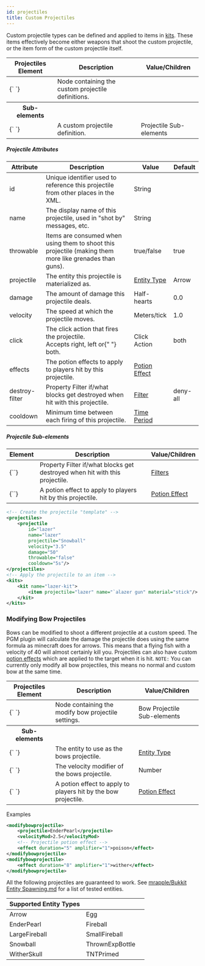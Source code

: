 ```yaml
---
id: projectiles
title: Custom Projectiles
---
```


Custom projectile types can be defined and applied to items in [kits](/docs/modules/gear/kits).
These items effectively become either weapons that shoot the custom projectile,
or the item form of the custom projectile itself.

<div className="table-container">
  <table>
    <thead>
      <tr>
        <th>Projectiles Element</th>
        <th>Description</th>
        <th>Value/Children</th>
      </tr>
    </thead>
    <tbody>
      <tr>
        <td>
          <label>{`<projectiles> </projectiles>`}</label>
        </td>
        <td>Node containing the custom projectile definitions.</td>
        <td />
      </tr>
      <tr>
        <th>Sub-elements</th>
        <th />
        <th />
      </tr>
      <tr>
        <td>
          <label>{`<projectile> </projectile>`}</label>
        </td>
        <td>A custom projectile definition.</td>
        <td>
          <span className="badge badge--secondary">
            Projectile Sub-elements
          </span>
        </td>
      </tr>
    </tbody>
  </table>
</div>

##### Projectile Attributes

<div className="table-container">
  <table>
    <thead>
      <tr>
        <th style={{ minWidth: "150px" }}>Attribute</th>
        <th>Description</th>
        <th style={{ minWidth: "100px" }}>Value</th>
        <th style={{ minWidth: "100px" }}>Default</th>
      </tr>
    </thead>
    <tbody>
      <tr>
        <td>
          <label>id</label>
        </td>
        <td>
          Unique identifier used to reference this projectile from other places
          in the XML.
        </td>
        <td>
          <span className="badge badge--primary">String</span>
        </td>
        <td></td>
      </tr>
      <tr>
        <td>
          <label>name</label>
        </td>
        <td>
          The display name of this projectile, used in "shot by" messages, etc.
        </td>
        <td>
          <span className="badge badge--primary">String</span>
        </td>
        <td></td>
      </tr>
      <tr>
        <td>
          <label>throwable</label>
        </td>
        <td>
          Items are consumed when using them to shoot this projectile (making
          them more like grenades than guns).
        </td>
        <td>
          <span className="badge badge--primary">true/false</span>
        </td>
        <td>true</td>
      </tr>
      <tr>
        <td>
          <label>projectile</label>
        </td>
        <td>The entity this projectile is materialized as.</td>
        <td>
          <a href="/docs/reference/entities/entity-types">Entity Type</a>
        </td>
        <td>
          <span className="badge badge--secondary">Arrow</span>
        </td>
      </tr>
      <tr>
        <td>
          <label>damage</label>
        </td>
        <td>The amount of damage this projectile deals.</td>
        <td>
          <span className="badge badge--primary">Half-hearts</span>
        </td>
        <td>0.0</td>
      </tr>
      <tr>
        <td>
          <label>velocity</label>
        </td>
        <td>The speed at which the projectile moves.</td>
        <td>
          <span className="badge badge--primary">Meters/tick</span>
        </td>
        <td>1.0</td>
      </tr>
      <tr>
        <td>
          <label>click</label>
        </td>
        <td>
          The click action that fires the projectile.
          <br />
          Accepts <label>right</label>, <label>left</label> or{" "}
          <label>both</label>.
        </td>
        <td>
          <span className="badge badge--primary">Click Action</span>
        </td>
        <td>
          <label>both</label>
        </td>
      </tr>
      <tr>
        <td>
          <label>effects</label>
        </td>
        <td>The potion effects to apply to players hit by this projectile.</td>
        <td>
          <a href="/docs/modules/gear/potions">Potion Effect</a>
        </td>
        <td></td>
      </tr>
      <tr>
        <td>
          <label>destroy-filter</label>
        </td>
        <td>
          <span
            className="badge badge--secondary"
            title="Can be this attribute or a sub-element."
          >
            Property
          </span>
          Filter if/what blocks get destroyed when hit with this projectile.
        </td>
        <td>
          <a href="/docs/modules/mechanics/filters">Filter</a>
        </td>
        <td>
          <label>deny-all</label>
        </td>
      </tr>
      <tr>
        <td>
          <label>cooldown</label>
        </td>
        <td>Minimum time between each firing of this projectile.</td>
        <td>
          <a href="/docs/reference/misc/time-periods">Time Period</a>
        </td>
        <td></td>
      </tr>
    </tbody>
  </table>
</div>

##### Projectile Sub-elements

<div className="table-container">
  <table>
    <thead>
      <tr>
        <th>Element</th>
        <th>Description</th>
        <th>Value/Children</th>
      </tr>
    </thead>
    <tbody>
      <tr>
        <td>
          <label>{`<destroy-filter>`}</label>
        </td>
        <td>
          <span
            className="badge badge--secondary"
            title="Can be this sub-element or an attribute."
          >
            Property
          </span>
          Filter if/what blocks get destroyed when hit with this projectile.
        </td>
        <td>
          <a href="/docs/modules/mechanics/filters">Filters</a>
        </td>
      </tr>
      <tr>
        <td>
          <label>{`<effect>`}</label>
        </td>
        <td>A potion effect to apply to players hit by this projectile.</td>
        <td>
          <a href="/docs/modules/gear/potions">Potion Effect</a>
        </td>
      </tr>
    </tbody>
  </table>
</div>

```xml
<!-- Create the projectile "template" -->
<projectiles>
    <projectile
        id="lazer"
        name="lazer"
        projectile="Snowball"
        velocity="3.5"
        damage="50"
        throwable="false"
        cooldown="5s"/>
</projectiles>
<!-- Apply the projectile to an item -->
<kits>
    <kit name="lazer-kit">
        <item projectile="lazer" name="`alazer gun" material="stick"/>
    </kit>
</kits>
```

### Modifying Bow Projectiles

Bows can be modified to shoot a different projectile at a custom speed. The PGM plugin will calculate the damage the projectile does using the same formula as minecraft does for arrows. This means that a flying fish with a velocity of 40 will almost certainly kill you. Projectiles can also have custom [potion effects](/docs/modules/gear/potions) which are applied to the target when it is hit.
`NOTE:` You can currently only modify all bow projectiles, this means no normal and custom bow at the same time.

<div className="table-container">
  <table>
    <thead>
      <tr>
        <th>Projectiles Element</th>
        <th>Description</th>
        <th>Value/Children</th>
      </tr>
    </thead>
    <tbody>
      <tr>
        <td>
          <label>{`<modifybowprojectile> </...>`}</label>
        </td>
        <td>Node containing the modify bow projectile settings.</td>
        <td>
          <span className="badge badge--secondary">
            Bow Projectile Sub-elements
          </span>
        </td>
      </tr>
      <tr>
        <th>Sub-elements</th>
        <th />
        <th />
      </tr>
      <tr>
        <td>
          <label>{`<projectile> </projectile>`}</label>
        </td>
        <td>The entity to use as the bows projectile.</td>
        <td>
          <a href="/docs/reference/entities/entity-types">Entity Type</a>
        </td>
      </tr>
      <tr>
        <td>
          <label>{`<velocityMod> </velocityMod>`}</label>
        </td>
        <td>The velocity modifier of the bows projectile.</td>
        <td>
          <span className="badge badge--primary">Number</span>
        </td>
      </tr>
      <tr>
        <td>
          <label>{`<effect> </effect>`}</label>
        </td>
        <td>A potion effect to apply to players hit by the bow projectile.</td>
        <td>
          <a href="/docs/modules/gear/potions">Potion Effect</a>
        </td>
      </tr>
    </tbody>
  </table>
</div>

Examples

```xml
<modifybowprojectile>
    <projectile>EnderPearl</projectile>
    <velocityMod>2.5</velocityMod>
    <!-- Projectile potion effect -->
    <effect duration="5" amplifier="1">poison</effect>
</modifybowprojectile>
<modifybowprojectile>
    <effect duration="8" amplifier="1">wither</effect>
</modifybowprojectile>
```

All the following projectiles are guaranteed to work. See [mrapple/Bukkit Entity Spawning.md](https://gist.github.com/4617111) for a list of tested entities.

<div className="table-responsive">
  <table className="table table-striped table-condensed">
    <thead>
      <tr>
        <th>Supported Entity Types</th>
        <th></th>
        <th></th>
      </tr>
    </thead>
    <tbody>
      <tr>
        <td>
          <label>Arrow</label>
        </td>
        <td>
          <label>Egg</label>
        </td>
      </tr>
      <tr>
        <td>
          <label>EnderPearl</label>
        </td>
        <td>
          <label>Fireball</label>
        </td>
      </tr>
      <tr>
        <td>
          <label>LargeFireball</label>
        </td>
        <td>
          <label>SmallFireball</label>
        </td>
      </tr>
      <tr>
        <td>
          <label>Snowball</label>
        </td>
        <td>
          <label>ThrownExpBottle</label>
        </td>
      </tr>
      <tr>
        <td>
          <label>WitherSkull</label>
        </td>
        <td>
          <label>TNTPrimed</label>
        </td>
      </tr>
    </tbody>
  </table>
</div>
